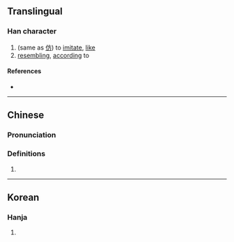 {{character info}}
==Translingual==

===Han character===
{{Han char|rn=9|rad=人|as=05|sn=7|four=|canj=OMOB|ids=⿰[[亻]][[丙]]}}

# (same as [[仿]]) to [[imitate]], [[like]]
# [[resembling]], [[according]] to

====References====
* {{Han ref|kx=0096.190|dkj=00469|hdz=10130.050|uh=3442|ud=13378}}

----

==Chinese==
{{zh-forms}}

===Pronunciation===
{{zh-pron
|m=fǎng,páng
|c=fong2,pong4
|mc=
|oc=
|ma=
|cat=v
}}

===Definitions===
{{zh-hanzi}}

# {{zh-alt-form|*仿}}

----

==Korean==

===Hanja===
{{ko-hanja|hangeul=방|rv=bang|mr=pang|y=pang|eumhun=헤매다|ehrv=hemaeda|ehmr=hemaeda|ehy=heymayta}}

# {{rfdef|ko|sort=人05}}